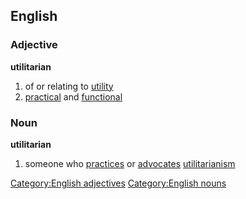 ==English==
===Adjective===
[[Category:English adjectives]]
'''utilitarian'''
#of or relating to [[utility]]
#[[practical]] and [[functional]]
===Noun===
[[Category:English nouns]]
'''utilitarian'''
#someone who [[practice]]s or [[advocate]]s [[utilitarianism]]